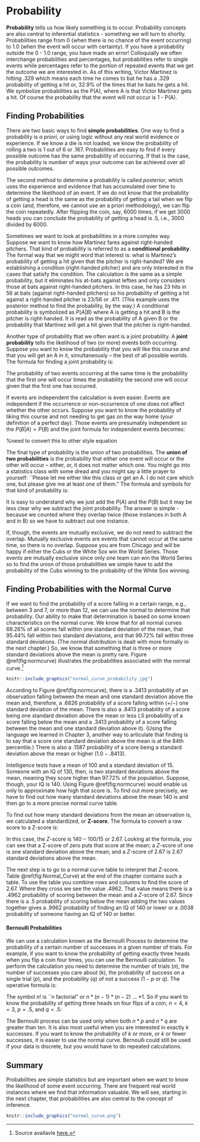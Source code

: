 # Probability

__Probability__ tells us how likely something is to occur.  Probability concepts are also central to inferential statistics - something we will turn to shortly. Probabilities range from 0 (when there is no chance of the event occurring) to 1.0 (when the event will occur with certainty).  If you have a probability outside the 0 - 1.0 range, you have made an error!  Colloquially we often interchange probabilities and percentages, but probabilities refer to single events while percentages refer to the portion of repeated events that we get the outcome we are interested in.  As of this writing, Victor Martinez is hitting .329 which means each time he comes to bat he has a .329 probability of getting a hit or, 32.9\% of the times that he bats he gets a hit.  We symbolize probabilities as the P(A), where A is that Victor Martinez gets a hit.   Of course the probability that the event will not occur is 1 - P(A).

## Finding Probabilities

There are two basic ways to find __simple probabilities__.  One way to find a probability is _a priori_, or using logic without any real world evidence or experience.  If we know a die is not loaded, we know the probability of rolling a two is 1 out of 6 or .167.  Probabilities are easy to find if every possible outcome has the same probability of occurring.  If that is the case, the probability is number of ways your outcome can be achieved over all possible outcomes.  

The second method to determine a probability is called _posterior_, which uses the experience and evidence that has accumulated over time to determine the likelihood of an event.  If we do not know that the probability of getting a head is the same as the probability of getting a tail when we flip a coin (and, therefore, we cannot use an a priori methodology), we can flip the coin repeatedly.  After flipping the coin, say, 6000 times, if we get 3000 heads you can conclude the probability of getting a head is .5, i.e., 3000 divided by 6000.
  
Sometimes we want to look at probabilities in a more complex way.  Suppose we want to know how Martinez fares against right-handed pitchers.  That kind of probability is referred to as a __conditional probability__.  The formal way that we might word that interest is: what is Martinez's probability of getting a hit given that the pitcher is right-handed?  We are establishing a condition (right-handed pitcher) and are only interested in the cases that satisfy the condition.  The calculation is the same as a simple probability, but it eliminates his at-bats against lefties and only considers those at bats against right-handed pitchers.   In this case, he has 23 hits in 56 at bats (against right-handed pitchers) so his probability of getting a hit against a right-handed pitcher is $23/56$ or .411.  (This example uses the posterior method to find the probability, by the way.)  A conditional probability is symbolized as $P(A|B)$ where A is getting a hit and B is the pitcher is right-handed.  It is read as the probability of A given B or the probability that Martinez will get a hit given that the pitcher is right-handed.

Another type of probability that we often want is a joint probability.  A __joint probability__ tells the likelihood of two (or more) events both occurring.   Suppose you want to know the probability that you will like this course and that you will get an A in it, simultaneously -- the best of all possible worlds.   The formula for finding a joint probability is:

\begin{equation}
  P(A \cap B) = P(A) * P(B|A) or P(B) * P(A|B)
  (\#eq:04-1)
\end{equation}

The probability of two events occurring at the same time is the probability that the first one will occur times the probability the second one will occur given that the first one has occurred.  

If events are independent the calculation is even easier.  Events are independent if the occurrence or non-occurrence of one does not affect whether the other occurs.  Suppose you want to know the probability of liking this course and not needing to get gas on the way home (your definition of a perfect day).  Those events are presumably independent so the $P(B|A) = P(B)$ and the joint formula for independent events becomes:

%need to convert this to other style equation
\begin{equation}
  P(A \cap B) = P(A) * P(B)
  (\#eq:04-2)
\end{equation}

The final type of probability is the union of two probabilities.  The __union of two probabilities__ is the probability that either one event will occur or the other will occur -- either, or, it does not matter which one.  You might go into a statistics class with some dread and you might say a little prayer to yourself: ``Please let me either like this class or get an A.  I do not care which one, but please give me at least one of them."  The formula and symbols for that kind of probability is:

\begin{equation}
  P(A \cup B) = P(A) + P(B) - P(A \cap B)
  (\#eq:04-3)
\end{equation}

It is easy to understand why we just add the $P(A)$ and the $P(B)$ but it may be less clear why we subtract the joint probability.   The answer is simple - because we counted where they overlap twice (those instances in both A and in B) so we have to subtract out one instance.  

If, though, the events are mutually exclusive, we do not need to subtract the overlap.  Mutually exclusive events are events that cannot occur at the same time, so there is no overlap.  Suppose you are from Chicago and will be happy if either the Cubs or the White Sox win the World Series.  Those events are mutually exclusive since only one team can win the World Series so to find the union of those probabilities we simple have to add the probability of the Cubs winning to the probability of the White Sox winning.

## Finding Probabilities with the Normal Curve
If we want to find the probability of a score falling in a certain range, e.g., between 3 and 7, or more than 12, we can use the normal to determine that probability.  Our ability to make that determination is based on some known characteristics on the normal curve.  We know that for all normal curves 68.26\% of all scores fall within one standard deviation of the mean, that 95.44\% fall within two standard deviations, and that 99.72\% fall within three standard deviations.  (The normal distribution is dealt with more formally in the next chapter.) So, we know that something that is three or more standard deviations above the mean is pretty rare.  Figure \@ref(fig:normcurve) illustrates the probabilities associated with the normal curve.^[Source availavle [here.](http://whatilearned.wikia.com/wiki/File:Normal_curve_probability.jpg)]

```r
knitr::include_graphics("normal_curve_probability.jpg")
```

According to Figure \@ref(fig:normcurve), there is a .3413 probability of an observation falling between the mean and one standard deviation above the mean and, therefore, a .6826 probability of a score falling within $(+/-)$ one standard deviation of the mean.   There is also a .8413 probability of a score being one standard deviation above the mean or less (.5 probability of a score falling below the mean and a .3413 probability of a score falling between the mean and one standard deviation above it).   (Using the language we learned in Chapter 3, another way to articulate that finding is to say that a score one standard deviation above the mean is at the 84th percentile.)  There is also a .1587 probability of a score being a standard deviation above the mean or higher $(1.0 - .8413)$. 

Intelligence tests have a mean of 100 and a standard deviation of 15.  Someone with an IQ of 130, then, is two standard deviations above the mean, meaning they score higher than 97.72\% of the population.  Suppose, though, your IQ is 140.  Using Figure \@ref(fig:normcurve) would enable us only to approximate how high that score is.  To find out more precisely, we have to find out how many standard deviations above the mean 140 is and then go to a more precise normal curve table.

To find out how many standard deviations from the mean an observation is, we calculated a standardized, or __Z-score__.  The formula to convert a raw score to a Z-score is:

\begin{equation}
Z = \frac{x-\mu}{\sigma}
(\#eq:04-4)
\end{equation}

In this case, the $Z$-score is $140-100/15$ or $2.67$.  Looking at the formula, you can see that a Z-score of zero puts that score at the mean; a $Z$-score of one is one standard deviation above the mean; and a $Z$-score of $2.67$ is $2.67$ standard deviations above the mean.

The next step is to go to a normal curve table to interpret that Z-score.  Table \@ref(fig:Normal_Curve) at the end of the chapter contains such a table.  To use the table you combine rows and columns to find the score of 2.67.  Where they cross we see the value .4962.  That value means there is a .4962 probability of scoring between the mean and a $Z$-score of 2.67.  Since there is a .5 probability of scoring below the mean adding the two values together gives a .9962 probability of finding an IQ of 140 or lower or a .0038 probability of someone having an IQ of 140 or better.

#### Bernoulli Probabilities {-}
We can use a calculation known as the Bernoulli Process to determine the probability of a certain number of successes in a given number of trials.  For example, if you want to know the probability of getting exactly three heads when you flip a coin four times, you can use the Bernoulli calculation.  To perform the calculation you need to determine the number of trials $(n)$, the number of successes you care about $(k)$, the probability of success on a single trial $(p)$, and the probability $(q)$ of not a success $(1-p$ or $q)$.  The operative formula is:

\begin{equation}
 \left(\frac{n!}{k!(n-k)!}\right) * p^k * q^{n-k}
\end{equation}

The symbol $n!$ is ``n factorial" or $n*(n-1)*(n-2)$ ... $* 1$.  So if you want to know the probability of getting three heads on four flips of a coin, $n=4$, $k=3$, $p=.5$, and $q=.5$:

\begin{equation}
  \left(\frac{4!}{3!(4-3)!}\right) * .5^3 * .5^{4-3} = .25
\end{equation}

The Bernoulli process can be used only when both $n * p$ and $n * q$ are greater than ten.  It is also most useful when you are interested in exactly $k$ successes.  If you want to know the probability of $k$ or more, or $k$ or fewer successes, it is easier to use the normal curve.  Bernoulli could still be used if your data is discrete, but you would have to do repeated calculations.


## Summary
Probabilities are simple statistics but are important when we want to know the likelihood of some event occurring.  There are frequent real world instances where we find that information valuable.  We will see, starting in the next chapter, that probabilities are also central to the concept of inference.

```r
knitr::include_graphics("normal_curve.png")
```
